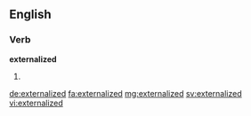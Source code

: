 ==English==

===Verb===
'''externalized'''

# {{en-past of|externalize}}

[[de:externalized]]
[[fa:externalized]]
[[mg:externalized]]
[[sv:externalized]]
[[vi:externalized]]